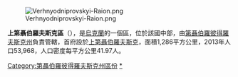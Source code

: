 [[Image:Verhnyodniprovskyi-Raion.png|right]]

{{Coord|48|39|22|N|39|12|42|E|display=title}}

'''上第聶伯羅夫斯克區'''（{{lang-uk|Верхньодніпровський район}}），是[[烏克蘭|烏克蘭]]的一個區，位於該國中部，由[[第聶伯羅彼得羅夫斯克州|第聶伯羅彼得羅夫斯克州]]負責管轄，首府設於[[上第聶伯羅夫斯克|上第聶伯羅夫斯克]]，面積1,286平方公里，2013年人口53,968，人口密度每平方公里41.97人。

{{DEFAULTSORT:Верхньодніпровський район}}
[[Category:第聶伯羅彼得羅夫斯克州區份|Category:第聶伯羅彼得羅夫斯克州區份]]
[[Category:上第聶伯羅夫斯克區|*]]

{{Dnipropetrovsk-geo-stub}}